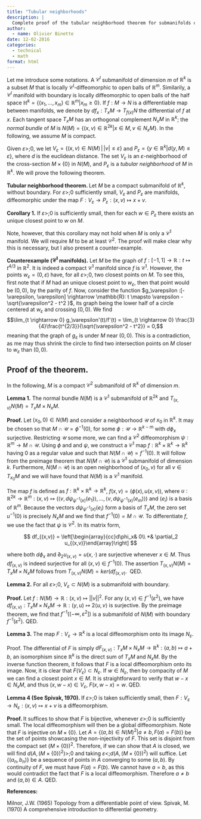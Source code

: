 ```yaml
---
title: "Tubular neighborhoods"
description: |
  Complete proof of the tubular neighborhood theorem for submanifolds of euclidean space. I was unable to find an elementary version in the litterature.
author:
  - name: Olivier Binette
date: 12-02-2016
categories:
  - technical
  - math
format: html
---
```


Let me introduce some notations. A $\mathcal{C}^l$ submanifold of dimension $m$ of $\mathbb{R}^k$ is a subset $M$ that is locally $\mathcal{C}^l$-diffeomorphic to open balls of $\mathbb{R}^m$. Similarily, a $\mathcal{C}^l$ manifold with boundary is locally diffeomorphic to open balls of the half space $\mathbb{H}^k = \{(x_1, \dots, x_m)\in \mathbb{R}^m | x_m \geq 0\}$.
If $f : M \rightarrow N$ is a differentiable map between manifolds, we denote by $df_x: T_x M \rightarrow T_{f(x)} N$ the differential of $f$ at $x$. Each tangent space $T_x M$ has an orthogonal complement $N_x M$ in $\mathbb{R}^k$; the <em>normal bundle </em>of $M$ is $N(M) = \{(x, v) \in \mathbb{R}^{2k} | x \in M,\, v \in N_x M\}$. In the following, we assume $M$ is compact.

Given $\varepsilon \gt; 0$, we let $V_\varepsilon = \{(x, v) \in N(M) \,|\, |v| \le \varepsilon\}$ and $P_\varepsilon = \{y \in \mathbb{R}^k | d(y, M) \le \varepsilon \}$, where $d$ is the euclidean distance. The set $V_\varepsilon$ is an $\varepsilon$-neighborhood of the cross-section $M \times \{0\}$ in $N(M)$, and $P_\varepsilon$ is a <em>tubular neighborhood</em> of $M$ in $\mathbb{R}^k$. We will prove the following theorem.

**Tubular neighborhood theorem. **Let $M$ be a compact submanifold of $\mathbb{R}^k$, without boundary. For $\varepsilon \gt; 0$ sufficiently small, $V_\varepsilon$ and $P_\varepsilon$ are manifolds, diffeomorphic under the map $F : V_\varepsilon \rightarrow P_\varepsilon : (x, v) \mapsto x+v$.

**Corollary 1.** If $\varepsilon \gt; 0$ is sufficiently small, then for each $w \in P_\varepsilon$ there exists an unique closest point to $w$ on $M$.

Note, however, that this corollary may not hold when $M$ is only a $\mathcal{C}^1$ manifold. We will require $M$ to be at least $\mathcal{C}^2$. The proof will make clear why this is necessary, but I also present a counter-example.


**Counterexample ($\mathcal{C}^1$ manifolds).** Let $M$ be the graph of $f: [-1,1] \rightarrow \mathbb{R} : t \mapsto t^{4/3}$ in $\mathbb{R}^2$. It is indeed a compact $\mathcal{C}^1$ manifold since $f$ is $\mathcal{C}^1$. However, the points $w_\varepsilon = (0, \varepsilon)$ have, for all $\varepsilon \gt; 0$, two closest points on $M$. To see this, first note that if $M$ had an unique closest point to $w_\varepsilon$, then that point would be $(0,0)$, by the parity of $f$. Now, consider the function $g_\varepsilon :[-\varepsilon, \varepsilon] \rightarrow \mathbb{R}: t \mapsto \varepsilon - \sqrt{\varepsilon^2 - t^2 }$, its graph being the lower half of a circle centered at $w_\varepsilon$ and crossing $(0,0)$. We find 
$$\lim_{t \rightarrow 0} g_\varepsilon'(t)/f'(t) = \lim_{t \rightarrow 0} \frac{3}{4}\frac{t^{2/3}}{\sqrt{\varepsilon^2 - t^2}} = 0,$$ 
meaning that the graph of $g_\varepsilon$ is under $M$ near $(0,0)$. This is a contradiction, as me may thus shrink the circle to find two intersection points on $M$ closer to $w_\varepsilon$ than $(0,0)$.

## Proof of the theorem.

In the following, $M$ is a compact $\mathcal{C}^2$ submanifold of $\mathbb{R}^k$ of dimension $m$.

**Lemma 1.** The normal bundle $N(M)$ is a $\mathcal{C}^1$ submanifold of $\mathbb{R}^{2k}$ and $T_{(x,v)} N(M) = T_xM \times N_x M$.


**Proof.** Let $(x_0, 0) \in N(M)$ and consider a neighborhood $\mathcal{U}$ of $x_0$ in $\mathbb{R}^k$. It may be chosen so that $M\cap \mathcal{U} = \phi^{-1}(0)$, for some $\phi : \mathcal{U} \rightarrow \mathbb{R}^{k-m}$ with $d\phi_x$ surjective. Restricting $\mathcal{U}$ some more, we can find a $\mathcal{C}^2$ diffeomorphism $\psi : \mathbb{R}^m \rightarrow M\cap \mathcal{U}$. Using $\phi$ and and $\psi$, we construct a $\mathcal{C}^1$ map $f : \mathbb{R}^k \times \mathbb{R}^k \rightarrow \mathbb{R}^k$ having $0$ as a regular value and such that $N(M\cap \mathcal{U}) = f^{-1}(0)$. It will follow from the preimage theorem that $N(M \cap \mathcal{U})$ is a $\mathcal{C}^1$ submanifold of dimension $k$. Furthermore, $N(M \cap \mathcal{U})$ is an open neighborhood of $(x_0, v)$ for all $v \in T_{x_0}M$ and we will have found that $N(M)$ is a $\mathcal{C}^1$ manifold.

The map $f$ is defined as $f: \mathbb{R}^k \times \mathbb{R}^k \rightarrow \mathbb{R}^k$, $f(x, v) = \left(\phi(x), u(x, v)\right)$, where $u : \mathbb{R}^{2k} \rightarrow \mathbb{R}^m : (x,v) \mapsto (\langle v, d\psi_{\psi^{-1}(x)}(e_1) \rangle, \dots, \langle v, d\psi_{\psi^{-1}(x)}(e_m) \rangle)$ and $(e_i)$ is a basis of $\mathbb{R}^m$. Because the vectors $d\psi_{\psi^{-1}(x)}(e_i)$ form a basis of $T_x M$, the zero set $u^{-1}(0)$ is precisely $N_x M$ and we find that $f^{-1}(0) = M \cap \mathcal{U}$. To differentiate $f$, we use the fact that $\psi$ is $\mathcal{C}^2$. In its matrix form,

$$
  df_{(x,v)} = \left[\begin{array}{cc}d\phi_x& 0\\ *& \partial_2 u_{(x,v)}\end{array}\right]
$$

where both $d\phi_x$ and $\partial_2 u_(x,v) = u(x, \cdot)$ are surjective whenever $x \in M$. Thus $df_{(x,v)}$ is indeed surjective for all $(x,v) \in f^{-1}(0)$. The assertion $T_{(x,v)} N(M) = T_xM \times N_x M$ follows from $T_{(x,v)} N(M) = ker(df_{(x,v)}$.&nbsp; QED.

**Lemma 2.** For all $\varepsilon \gt; 0$, $V_\varepsilon \subset N(M)$ is a submanifold with boundary.

**Proof.** Let $f : N(M) \rightarrow \mathbb{R} : (x,v) \mapsto ||v||^2$. For any $(x, v) \in f^{-1}(\varepsilon^2)$, we have $df_{(x,v)}: T_x M \times N_x M \rightarrow \mathbb{R} : (y, u) \mapsto 2\langle u, v \rangle$ is surjective. By the preimage theorem, we find that $f^{-1}((-\infty, \varepsilon^2])$ is a submanifold of $N(M)$ with boundary $f^{-1}(\varepsilon^2)$. QED.

**Lemma 3.** The map $F: V_\varepsilon \rightarrow \mathbb{R}^k$ is a local diffeomorphism onto its image $N_\varepsilon$.

Proof. The differential of $F$ is simply $dF_{(x,v)} : T_xM \times N_xM \rightarrow \mathbb{R}^k : (a, b) \mapsto a+b$, an isomorphism since $\mathbb{R}^k$ is the direct sum of $T_xM$ and $N_xM$. By the inverse function theorem, it follows that $F$ is a local diffeomorphism onto its image.
Now, it is clear that $F(V_\varepsilon) \subset N_\varepsilon$. If $w \in N_\varepsilon$, then by compacity of $M$ we can find a closest point $x \in M$. It is straightforward to verify that $w-x \in N_xM$, and thus $(x, w-x)\in V_\varepsilon$, $F(x, w-x) = w$. QED.

**Lemma 4 (See Spivak, 1970). **If $\varepsilon \gt; 0$ is taken sufficiently small, then $F : V_\varepsilon \rightarrow N_\varepsilon : (x, v) \mapsto x+v$ is a diffeomorphism.

**Proof. **It suffices to show that $F$ is bijective, whenever $\varepsilon \gt; 0$ is sufficiently small. The local diffeomorphism will then be a global diffeomorphism. Note that $F$ is injective on $M\times \{0\}$. Let $A = \{(a, b) \in N(M)^2 | a \not = b,\, F(a) = F(b)\}$ be the set of points showcasing the non-injectivity of $F$. This set is disjoint from the compact set $(M \times \{0\})^2$. Therefore, if we can show that $A$ is closed, we will find $d(A, (M \times \{0\})^2) \gt; 0$ and taking $\varepsilon \lt; d(A, (M \times \{0\})^2)$ will suffice.
Let $\{(a_n, b_n)\}$ be a sequence of points in $A$ converging to some $(a,b)$. By continuity of $F$, we must have $F(a) = F(b)$. We cannot have $a = b$, as this would contradict the fact that $F$ is a local diffeomorphism. Therefore $a \not = b$ and $(a,b) \in A$. QED.

**References:**

Milnor, J.W. (1965) Topology from a differentiable point of view.
Spivak, M. (1970) A comprehensive introduction to differential geometry.

